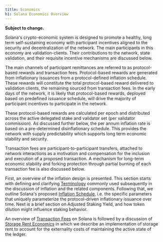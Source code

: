 ```yaml
---
title: Economics
h1: Solana Economics Overview
---
```


**Subject to change.**

Solana's crypto-economic system is designed to promote a healthy, long term
self-sustaining economy with participant incentives aligned to the security and
decentralization of the network. The main participants in this economy are
validation-clients. Their contributions to the network, state validation, and
their requisite incentive mechanisms are discussed below.

The main channels of participant remittances are referred to as protocol-based
rewards and transaction fees. Protocol-based rewards are generated from
inflationary issuances from a protocol-defined inflation schedule. These rewards
will constitute the total protocol-based reward delivered to validation clients,
the remaining sourced from transaction fees. In the early days of the network,
it is likely that protocol-based rewards, deployed based on predefined issuance
schedule, will drive the majority of participant incentives to participate in
the network.

These protocol-based rewards are calculated per epoch and distributed across the
active delegated stake and validator set (per validator commission). As
discussed further below, the per annum inflation rate is based on a
pre-determined disinflationary schedule. This provides the network with supply
predictability which supports long term economic stability and security.

Transaction fees are participant-to-participant transfers, attached to network
interactions as a motivation and compensation for the inclusion and execution of
a proposed transaction. A mechanism for long-term economic stability and forking
protection through partial burning of each transaction fee is also discussed
below.

First, an overview of the inflation design is presented. This section starts
with defining and clarifying
[Terminology](/docs/references/economics/inflation/terminology) commonly used
subsequently in the discussion of inflation and the related components.
Following that, we outline Solana's proposed
[Inflation Schedule](/docs/references/economics/inflation/inflation_schedule),
i.e. the specific parameters that uniquely parameterize the protocol-driven
inflationary issuance over time. Next is a brief section on Adjusted Staking
Yield, and how token dilution might influence staking behavior.

An overview of [Transaction Fees](/docs/core/fees#transaction-fees) on Solana is
followed by a discussion of [Storage Rent Economics](/docs/core/fees#rent) in
which we describe an implementation of storage rent to account for the
externality costs of maintaining the active state of the ledger.
